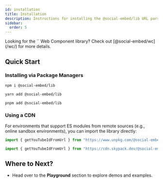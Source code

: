 ```yaml
---
id: installation
title: Installation
description: Instructions for installing the @social-embed/lib URL parsing library.
sidebar:
  order: 5
---
```



<Aside type="tip">
Looking for the `<o-embed></o-embed>` Web Component library? Check out [@social-embed/wc](/wc/) for more details.
</Aside>

## Quick Start

### Installing via Package Managers

<Tabs syncKey="pkg">
<TabItem label="npm">

```bash
npm i @social-embed/lib
```

</TabItem>

<TabItem label="yarn">

```bash
yarn add @social-embed/lib
```

</TabItem>

<TabItem label="pnpm">

```bash
pnpm add @social-embed/lib
```

</TabItem>
</Tabs>

### Using a CDN

For environments that support ES modules from remote sources (e.g., online sandbox environments), you can import the library directly:

<Tabs syncKey="cdn">
<TabItem label="unpkg">

```typescript
import { getYouTubeIdFromUrl } from "https://www.unpkg.com/@social-embed/lib?module";
```

</TabItem>
<TabItem label="skypack">

```typescript
import { getYouTubeIdFromUrl } from "https://cdn.skypack.dev/@social-embed/lib";
```

</TabItem>
</Tabs>

## Where to Next?

- Head over to the **Playground** section to explore demos and examples.
